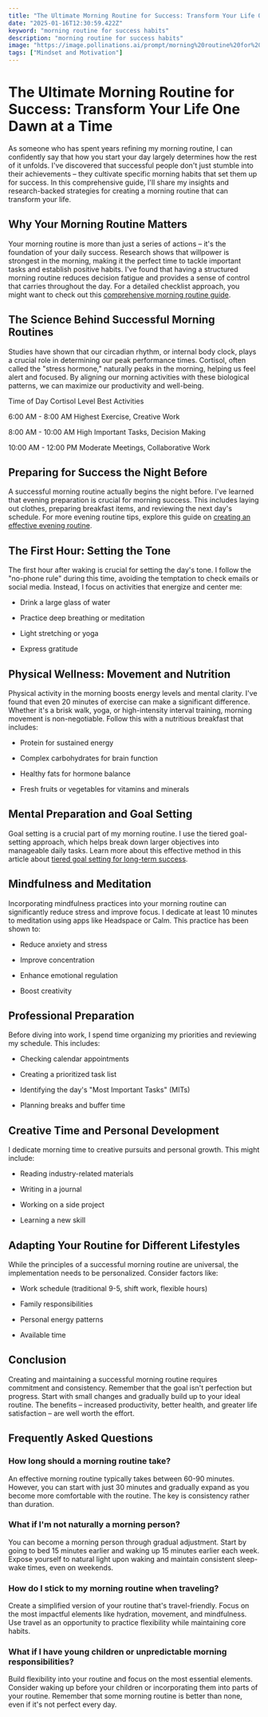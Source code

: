 ```yaml
---
title: "The Ultimate Morning Routine for Success: Transform Your Life One Dawn at a Time"
date: "2025-01-16T12:30:59.422Z"
keyword: "morning routine for success habits"
description: "morning routine for success habits"
image: "https://image.pollinations.ai/prompt/morning%20routine%20for%20success%20habits%2C%20realistic%20photo%2C%20high%20quality%2C%204k?width=1024&height=1024&nologo=true"
tags: ["Mindset and Motivation"]
---
```



# The Ultimate Morning Routine for Success: Transform Your Life One Dawn at a Time


As someone who has spent years refining my morning routine, I can confidently say that how you start your day largely determines how the rest of it unfolds. I've discovered that successful people don't just stumble into their achievements – they cultivate specific morning habits that set them up for success. In this comprehensive guide, I'll share my insights and research-backed strategies for creating a morning routine that can transform your life.



## Why Your Morning Routine Matters


Your morning routine is more than just a series of actions – it's the foundation of your daily success. Research shows that willpower is strongest in the morning, making it the perfect time to tackle important tasks and establish positive habits. I've found that having a structured morning routine reduces decision fatigue and provides a sense of control that carries throughout the day. For a detailed checklist approach, you might want to check out this [comprehensive morning routine guide](https://productivityprospect.com/blog/morning-routine-checklist-for-success/).



## The Science Behind Successful Morning Routines


Studies have shown that our circadian rhythm, or internal body clock, plays a crucial role in determining our peak performance times. Cortisol, often called the "stress hormone," naturally peaks in the morning, helping us feel alert and focused. By aligning our morning activities with these biological patterns, we can maximize our productivity and well-being.





Time of Day
Cortisol Level
Best Activities


6:00 AM - 8:00 AM
Highest
Exercise, Creative Work


8:00 AM - 10:00 AM
High
Important Tasks, Decision Making


10:00 AM - 12:00 PM
Moderate
Meetings, Collaborative Work





## Preparing for Success the Night Before


A successful morning routine actually begins the night before. I've learned that evening preparation is crucial for morning success. This includes laying out clothes, preparing breakfast items, and reviewing the next day's schedule. For more evening routine tips, explore this guide on [creating an effective evening routine](https://productivityprospect.com/blog/evening-routine-for-productivity/).



## The First Hour: Setting the Tone


The first hour after waking is crucial for setting the day's tone. I follow the "no-phone rule" during this time, avoiding the temptation to check emails or social media. Instead, I focus on activities that energize and center me:




- Drink a large glass of water

- Practice deep breathing or meditation

- Light stretching or yoga

- Express gratitude



## Physical Wellness: Movement and Nutrition


Physical activity in the morning boosts energy levels and mental clarity. I've found that even 20 minutes of exercise can make a significant difference. Whether it's a brisk walk, yoga, or high-intensity interval training, morning movement is non-negotiable. Follow this with a nutritious breakfast that includes:




- Protein for sustained energy

- Complex carbohydrates for brain function

- Healthy fats for hormone balance

- Fresh fruits or vegetables for vitamins and minerals



## Mental Preparation and Goal Setting


Goal setting is a crucial part of my morning routine. I use the tiered goal-setting approach, which helps break down larger objectives into manageable daily tasks. Learn more about this effective method in this article about [tiered goal setting for long-term success](https://productivityprospect.com/blog/exploring-tiered-goal-setting-for-long-term-success/).



## Mindfulness and Meditation


Incorporating mindfulness practices into your morning routine can significantly reduce stress and improve focus. I dedicate at least 10 minutes to meditation using apps like Headspace or Calm. This practice has been shown to:




- Reduce anxiety and stress

- Improve concentration

- Enhance emotional regulation

- Boost creativity



## Professional Preparation


Before diving into work, I spend time organizing my priorities and reviewing my schedule. This includes:




- Checking calendar appointments

- Creating a prioritized task list

- Identifying the day's "Most Important Tasks" (MITs)

- Planning breaks and buffer time



## Creative Time and Personal Development


I dedicate morning time to creative pursuits and personal growth. This might include:




- Reading industry-related materials

- Writing in a journal

- Working on a side project

- Learning a new skill



## Adapting Your Routine for Different Lifestyles


While the principles of a successful morning routine are universal, the implementation needs to be personalized. Consider factors like:




- Work schedule (traditional 9-5, shift work, flexible hours)

- Family responsibilities

- Personal energy patterns

- Available time



## Conclusion


Creating and maintaining a successful morning routine requires commitment and consistency. Remember that the goal isn't perfection but progress. Start with small changes and gradually build up to your ideal routine. The benefits – increased productivity, better health, and greater life satisfaction – are well worth the effort.



## Frequently Asked Questions


### How long should a morning routine take?

An effective morning routine typically takes between 60-90 minutes. However, you can start with just 30 minutes and gradually expand as you become more comfortable with the routine. The key is consistency rather than duration.



### What if I'm not naturally a morning person?

You can become a morning person through gradual adjustment. Start by going to bed 15 minutes earlier and waking up 15 minutes earlier each week. Expose yourself to natural light upon waking and maintain consistent sleep-wake times, even on weekends.



### How do I stick to my morning routine when traveling?

Create a simplified version of your routine that's travel-friendly. Focus on the most impactful elements like hydration, movement, and mindfulness. Use travel as an opportunity to practice flexibility while maintaining core habits.



### What if I have young children or unpredictable morning responsibilities?

Build flexibility into your routine and focus on the most essential elements. Consider waking up before your children or incorporating them into parts of your routine. Remember that some morning routine is better than none, even if it's not perfect every day.



